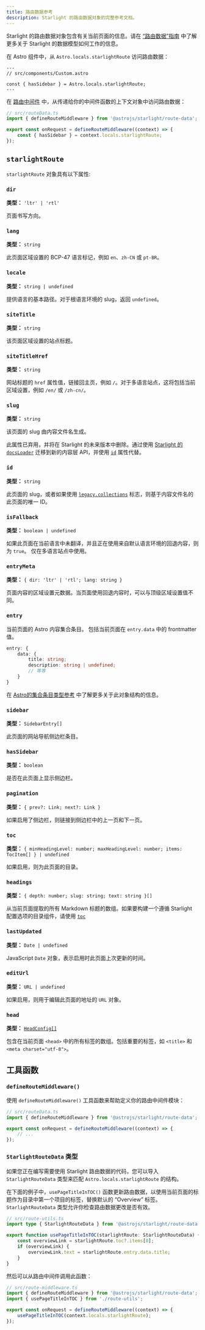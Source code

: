 ```yaml
---
title: 路由数据参考
description: Starlight 的路由数据对象的完整参考文档。
---
```


Starlight 的路由数据对象包含有关当前页面的信息。请在 [“路由数据”指南](/zh-cn/guides/route-data/) 中了解更多关于 Starlight 的数据模型如何工作的信息。

在 Astro 组件中，从 `Astro.locals.starlightRoute` 访问路由数据：

```astro {4}
---
// src/components/Custom.astro

const { hasSidebar } = Astro.locals.starlightRoute;
---
```

在 [路由中间件](/zh-cn/guides/route-data/#自定义路由数据) 中，从传递给你的中间件函数的上下文对象中访问路由数据：

```ts {5}
// src/routeData.ts
import { defineRouteMiddleware } from '@astrojs/starlight/route-data';

export const onRequest = defineRouteMiddleware((context) => {
	const { hasSidebar } = context.locals.starlightRoute;
});
```

## `starlightRoute`

`starlightRoute` 对象具有以下属性:

### `dir`

**类型：** `'ltr' | 'rtl'`

页面书写方向。

### `lang`

**类型：** `string`

此页面区域设置的 BCP-47 语言标记，例如 `en`、`zh-CN` 或 `pt-BR`。

### `locale`

**类型：** `string | undefined`

提供语言的基本路径。对于根语言环境的 slug，返回 `undefined`。

### `siteTitle`

**类型：** `string`

该页面区域设置的站点标题。

### `siteTitleHref`

**类型：** `string`

网站标题的 `href` 属性值，链接回主页，例如 `/`。对于多语言站点，这将包括当前区域设置，例如 `/en/` 或 `/zh-cn/`。

### `slug`

**类型：** `string`

该页面的 slug 由内容文件名生成。

此属性已弃用，并将在 Starlight 的未来版本中删除。通过使用 [Starlight 的 `docsLoader`](/zh-cn/manual-setup/#配置内容集合) 迁移到新的内容层 API，并使用 [`id`](#id) 属性代替。

### `id`

**类型：** `string`

此页面的 slug，或者如果使用 [`legacy.collections`](https://docs.astro.build/zh-cn/reference/legacy-flags/#集合) 标志，则基于内容文件名的此页面的唯一 ID。

### `isFallback`

**类型：** `boolean | undefined`

如果此页面在当前语言中未翻译，并且正在使用来自默认语言环境的回退内容，则为 `true`。
仅在多语言站点中使用。

### `entryMeta`

**类型：** `{ dir: 'ltr' | 'rtl'; lang: string }`

页面内容的区域设置元数据。当页面使用回退内容时，可以与顶级区域设置值不同。

### `entry`

当前页面的 Astro 内容集合条目。
包括当前页面在 `entry.data` 中的 frontmatter 值。

```ts
entry: {
	data: {
		title: string;
		description: string | undefined;
		// 等等
	}
}
```

在 [Astro的集合条目类型参考](https://docs.astro.build/zh-cn/reference/modules/astro-content/#collectionentry) 中了解更多关于此对象结构的信息。

### `sidebar`

**类型：** `SidebarEntry[]`

此页面的网站导航侧边栏条目。

### `hasSidebar`

**类型：** `boolean`

是否在此页面上显示侧边栏。

### `pagination`

**类型：** `{ prev?: Link; next?: Link }`

如果启用了侧边栏，则链接到侧边栏中的上一页和下一页。

### `toc`

**类型：** `{ minHeadingLevel: number; maxHeadingLevel: number; items: TocItem[] } | undefined`

如果启用，则为此页面的目录。

### `headings`

**类型：** `{ depth: number; slug: string; text: string }[]`

从当前页面提取的所有 Markdown 标题的数组。如果要构建一个遵循 Starlight 配置选项的目录组件，请使用 [`toc`](#toc)

### `lastUpdated`

**类型：** `Date | undefined`

JavaScript `Date` 对象，表示启用时此页面上次更新的时间。

### `editUrl`

**类型：** `URL | undefined`

如果启用，则用于编辑此页面的地址的 `URL` 对象。

### `head`

**类型：** [`HeadConfig[]`](/reference/configuration/#headconfig)

包含在当前页面 `<head>` 中的所有标签的数组。包括重要的标签，如 `<title>` 和 `<meta charset="utf-8">`。

## 工具函数

### `defineRouteMiddleware()`

使用 `defineRouteMiddleware()` 工具函数来帮助定义你的路由中间件模块：

```ts "defineRouteMiddleware"
// src/routeData.ts
import { defineRouteMiddleware } from '@astrojs/starlight/route-data';

export const onRequest = defineRouteMiddleware((context) => {
	// ...
});
```

### `StarlightRouteData` 类型

如果您正在编写需要使用 Starlight 路由数据的代码，您可以导入 `StarlightRouteData` 类型来匹配 `Astro.locals.starlightRoute` 的结构。

在下面的例子中，`usePageTitleInTOC()` 函数更新路由数据，以使用当前页面的标题作为目录中第一个项目的标签，替换默认的 “Overview” 标签。
`StarlightRouteData` 类型允许你检查路由数据更改是否有效。

```ts "StarlightRouteData"
// src/route-utils.ts
import type { StarlightRouteData } from '@astrojs/starlight/route-data';

export function usePageTitleInTOC(starlightRoute: StarlightRouteData) {
	const overviewLink = starlightRoute.toc?.items[0];
	if (overviewLink) {
		overviewLink.text = starlightRoute.entry.data.title;
	}
}
```

然后可以从路由中间件调用此函数：

```ts {3,6}
// src/route-middleware.ts
import { defineRouteMiddleware } from '@astrojs/starlight/route-data';
import { usePageTitleInTOC } from './route-utils';

export const onRequest = defineRouteMiddleware((context) => {
	usePageTitleInTOC(context.locals.starlightRoute);
});
```
